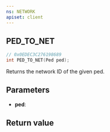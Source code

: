 ```yaml
---
ns: NETWORK
apiset: client
---
```

## PED_TO_NET

```c
// 0x0EDEC3C276198689
int PED_TO_NET(Ped ped);
```

Returns the network ID of the given ped.

## Parameters
* **ped**:

## Return value